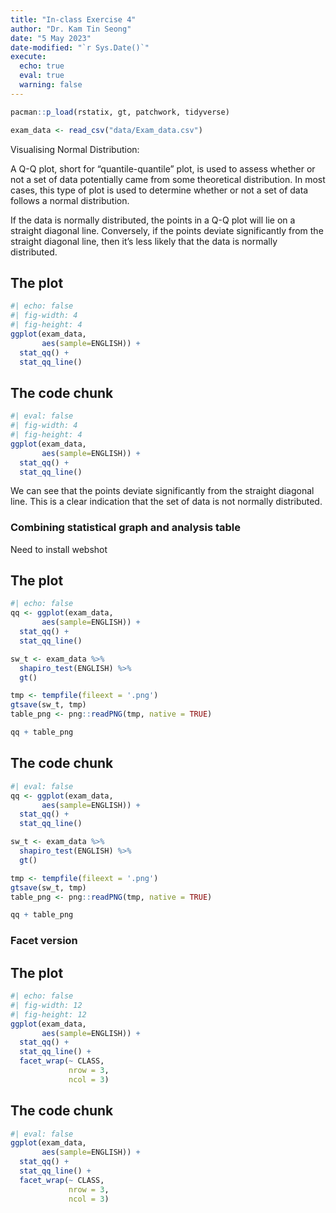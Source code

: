 ```yaml
---
title: "In-class Exercise 4"
author: "Dr. Kam Tin Seong"
date: "5 May 2023"
date-modified: "`r Sys.Date()`"
execute:
  echo: true
  eval: true
  warning: false
---
```


```r
pacman::p_load(rstatix, gt, patchwork, tidyverse)
```

```r
exam_data <- read_csv("data/Exam_data.csv")
```

Visualising Normal Distribution: 

A Q-Q plot, short for “quantile-quantile” plot, is used to assess whether or not a set of data potentially came from some theoretical distribution.  In most cases, this type of plot is used to determine whether or not a set of data follows a normal distribution.

If the data is normally distributed, the points in a Q-Q plot will lie on a straight diagonal line. Conversely, if the points deviate significantly from the straight diagonal line, then it’s less likely that the data is normally distributed.

::: panel-tabset
## The plot
```r
#| echo: false
#| fig-width: 4
#| fig-height: 4
ggplot(exam_data, 
       aes(sample=ENGLISH)) +
  stat_qq() + 
  stat_qq_line()
```

## The code chunk
```r
#| eval: false
#| fig-width: 4
#| fig-height: 4
ggplot(exam_data, 
       aes(sample=ENGLISH)) +
  stat_qq() + 
  stat_qq_line()
```
:::

::: {.callout-note}
We can see that the points deviate significantly from the straight diagonal line. This is a clear indication that the set of data is not normally distributed.
:::

### Combining statistical graph and analysis table

Need to install webshot

::: panel-tabset

## The plot
```r
#| echo: false
qq <- ggplot(exam_data, 
       aes(sample=ENGLISH)) +
  stat_qq() + 
  stat_qq_line()

sw_t <- exam_data %>%
  shapiro_test(ENGLISH) %>%
  gt()

tmp <- tempfile(fileext = '.png') 
gtsave(sw_t, tmp)
table_png <- png::readPNG(tmp, native = TRUE)

qq + table_png
```

## The code chunk
```r
#| eval: false
qq <- ggplot(exam_data, 
       aes(sample=ENGLISH)) +
  stat_qq() + 
  stat_qq_line()

sw_t <- exam_data %>%
  shapiro_test(ENGLISH) %>%
  gt()

tmp <- tempfile(fileext = '.png') 
gtsave(sw_t, tmp)
table_png <- png::readPNG(tmp, native = TRUE)

qq + table_png
```
:::

### Facet version

::: panel-tabset

## The plot
```r
#| echo: false
#| fig-width: 12
#| fig-height: 12
ggplot(exam_data, 
       aes(sample=ENGLISH)) +
  stat_qq() + 
  stat_qq_line() +
  facet_wrap(~ CLASS,
             nrow = 3,
             ncol = 3)
```

## The code chunk
```r
#| eval: false
ggplot(exam_data, 
       aes(sample=ENGLISH)) +
  stat_qq() + 
  stat_qq_line() +
  facet_wrap(~ CLASS,
             nrow = 3,
             ncol = 3)
```
:::



